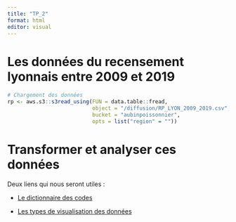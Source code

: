 ```yaml
---
title: "TP_2"
format: html
editor: visual
---
```


# Les données du recensement lyonnais entre 2009 et 2019

```r
# Chargement des données
rp <- aws.s3::s3read_using(FUN = data.table::fread,
                           object = "/diffusion/RP_LYON_2009_2019.csv",
                           bucket = "aubinpoissonnier",
                           opts = list("region" = ""))
```

# Transformer et analyser ces données

Deux liens qui nous seront utiles :

-   [Le dictionnaire des codes](https://www.data-to-viz.com/)

-   [Les types de visualisation des données](https://www.data-to-viz.com/)